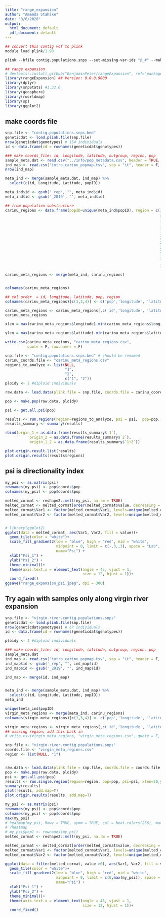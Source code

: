 ```yaml
---
title: "range_expansion"
author: "Amanda Stahlke"
date: "3/6/2020"
output:
  html_document: default
  pdf_document: default
---
```



``````r
## convert this contig vcf to plink
module load plink/1.90

plink --bfile contig.populations.snps --set-missing-var-ids "@_#" --make-bed --out contig.populations.snps --allow-extra-chr
``````

```r
## range expansion
# devtools::install_github("BenjaminPeter/rangeExpansion", ref="package")
library(rangeExpansion) ## Version: 0.0.0.9000
library(dplyr)
library(snpStats) #1.32.0
library(geosphere)
library(rworldmap)
library(sp)
library(ggplot2)
```


## make coords file

```r
snp.file <- "contig.populations.snps.bed"
geneticdat <- load.plink.file(snp.file)
nrow(geneticdat$genotypes) # 154 individuals
id <- data.frame(id = rownames(geneticdat$genotypes))

### make coords_file: id, longitude, latitude, outgroup, region, pop
sample_meta.dat <- read.csv("../info/pop_metadata.csv", header = TRUE, stringsAsFactors = FALSE)
ind_map <- read.csv("intro_carinu_popmap.tsv", sep = "\t", header = F, col.names = c("id", "popID"))
nrow(ind_map)

meta_ind <- merge(sample_meta.dat, ind_map) %>%
  select(c(id, Longitude, Latitude, popID))

meta_ind$id <- gsub('_rep', "", meta_ind$id)
meta_ind$id <- gsub('_2019', "", meta_ind$id)

## from population substructure
carinu_regions <- data.frame(popID=unique(meta_ind$popID), region = c(1, #11CO
                                                                      2, #12AZ
                                                                      1, #18TX
                                                                      1, #1WY
                                                                      1, #28NM
                                                                      1, #2CO
                                                                      2, #31NV
                                                                      2, #32UT
                                                                      2, #33NV
                                                                      2, #34UT
                                                                      1, #4CO
                                                                      1, #5CO 
                                                                      1))

carinu_meta_regions <- merge(meta_ind, carinu_regions)


colnames(carinu_meta_regions)

## col order  = id, longitude, latitude, pop, region
colnames(carinu_meta_regions)[c(1,3,4)] <- c('pop','longitude', 'latitude')

carinu_meta_regions <- carinu_meta_regions[,c('id','longitude', 'latitude', 'pop', 'region')]
carinu_meta_regions

xlen = max(carinu_meta_regions$longitude)-min(carinu_meta_regions$longitude) + 10

ylen = max(carinu_meta_regions$latitude)-min(carinu_meta_regions$latitude) +10

write.csv(carinu_meta_regions, "carinu_meta_regions.csv", 
          quote = F, row.names = F)
```

```r
snp.file <- "contig.populations.snps.bed" # should be renamed 
carinu_coords.file <- "carinu_meta_regions.csv"
regions_to_analyze <- list(NULL,
                           "1", 
                           "2",
                           c("1", "2"))
ploidy <- 2 #diploid individuals

raw.data <- load.data(plink.file = snp.file, coords.file = carinu_coords.file, sep = ",", ploidy=ploidy)

pop <- make.pop(raw.data, ploidy)

psi <- get.all.psi(pop)

results <- run.regions(region=regions_to_analyze, psi = psi,  pop=pop, xlen=25, ylen=25)
results_summary <- summary(results)

rbind(orgin_1 = as.data.frame(results_summary$`1`), 
           origin_2 = as.data.frame(results_summary$`2`),
           origin_1_2 = as.data.frame(results_summary$`1+2`))

plot.origin.result.list(results)
plot.origin.results(results$regions)
```

## psi is directionality index

```r
my_psi <- as.matrix(psi)
rownames(my_psi) <- pop$coords$pop
colnames(my_psi) <- pop$coords$pop

melted_cormat <- reshape2::melt(my_psi, na.rm = TRUE)
melted_cormat <- melted_cormat[order(melted_cormat$value, decreasing = TRUE),]
melted_cormat$Var1 <- factor(melted_cormat$Var1, levels=unique(melted_cormat$Var1[order(melted_cormat$value)]))
melted_cormat$Var2 <- factor(melted_cormat$Var2, levels=unique(melted_cormat$Var2[order(melted_cormat$value)]))


# library(ggplot2)
ggplot(data = melted_cormat, aes(Var1, Var2, fill = value))+
  geom_tile(color = "white")+
  scale_fill_gradient2(low = "blue", high = "red", mid = "white", 
                       midpoint = 0, limit = c(-.3,.3), space = "Lab", 
                       name="Psi") +
  xlab("Psi_1") +
  ylab("Psi_2") +
  theme_minimal()+ 
  theme(axis.text.x = element_text(angle = 45, vjust = 1, 
                                   size = 12, hjust = 1))+
  coord_fixed()
ggsave("range_expansion_psi.jpeg", dpi = 300)

```
## Try again with samples only along virgin river expansion

```r
snp.file <- "virgin-river.contig.populations.snps"
geneticdat <- load.plink.file(snp.file)
nrow(geneticdat$genotypes) # 67 individuals
id <- data.frame(id = rownames(geneticdat$genotypes))

ploidy <- 2 #diploid individuals

### make coords_file: id, longitude, latitude, outgroup, region, pop
sample_meta.dat
ind_map <- read.csv("intro_carinu_popmap.tsv", sep = "\t", header = F, col.names = c("id", "popID"))
ind_map$id <- gsub('_rep', "", ind_map$id)
ind_map$id <- gsub('_2019', "", ind_map$id)

ind_map <- merge(id, ind_map)


meta_ind <- merge(sample_meta.dat, ind_map) %>%
  select(c(id, Longitude, Latitude, popID))
meta_ind

unique(meta_ind$popID)
virgin_meta_regions <- merge(meta_ind, carinu_regions)
colnames(virgin_meta_regions)[c(1,3,4)] <- c('pop','longitude', 'latitude')

virgin_meta_regions <- virgin_meta_regions[,c('id','longitude', 'latitude', 'pop')]
## missing region; add this back in 
# write.csv(virgin_meta_regions, "virgin_meta_regions.csv", quote = F, row.names = F)

```

```r
snp.file <- "virgin-river.contig.populations.snps"
coords.file <- "virgin_meta_regions.csv"
region <- list(NULL, "1")


raw.data <- load.data(plink.file = snp.file, coords.file = coords.file, sep = ",", ploidy=ploidy)
pop <- make.pop(raw.data, ploidy)
psi <- get.all.psi(pop)
results <- run.single.region(region=region, pop=pop, psi=psi, xlen=20,ylen=20)
summary(results)
plot(results, add.map=T)
plot.origin.results(results, add.map=T)

```

```r
my_psi <- as.matrix(psi)
rownames(my_psi) <- pop$coords$pop
colnames(my_psi) <- pop$coords$pop
max(my_psi)
# heatmap(my_psi, Rowv = TRUE, symm = TRUE, col = heat.colors(256), margins=c(5,10))
# ?heatmap
# my_psi$pop1 <- rownames(my_psi)
melted_cormat <- reshape2::melt(my_psi, na.rm = TRUE)

melted_cormat <- melted_cormat[order(melted_cormat$value, decreasing = TRUE),]
melted_cormat$Var1 <- factor(melted_cormat$Var1, levels=unique(melted_cormat$Var1[order(melted_cormat$value)]))
melted_cormat$Var2 <- factor(melted_cormat$Var2, levels=unique(melted_cormat$Var2[order(melted_cormat$value)]))

ggplot(data = filter(melted_cormat, value >0), aes(Var1, Var2, fill = value))+
  geom_tile(color = "white")+
  scale_fill_gradient2(low = "blue", high = "red", mid = "white", 
                       midpoint = 0, limit = c(0,max(my_psi)), space = "Lab", 
                       name="Psi") +
  xlab("Psi_1") +
  ylab("Psi_2") +
  theme_minimal()+ 
  theme(axis.text.x = element_text(angle = 45, vjust = 1, 
                                   size = 12, hjust = 1))+
  coord_fixed()
```

